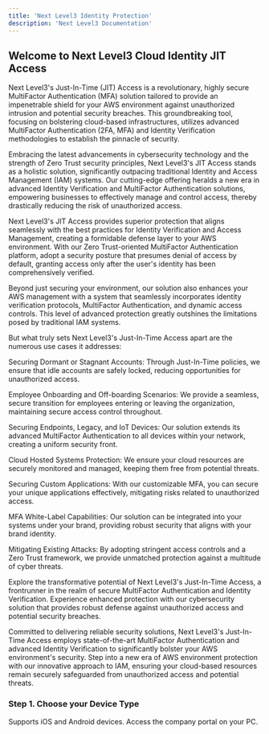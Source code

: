 ---
title: 'Next Level3 Identity Protection'
description: 'Next Level3 Documentation'
---
## Welcome to Next Level3 Cloud Identity JIT Access

Next Level3's Just-In-Time (JIT) Access is a revolutionary, highly secure MultiFactor Authentication (MFA) solution tailored to provide an impenetrable shield for your AWS environment against unauthorized intrusion and potential security breaches. This groundbreaking tool, focusing on bolstering cloud-based infrastructures, utilizes advanced MultiFactor Authentication (2FA, MFA) and Identity Verification methodologies to establish the pinnacle of security.

Embracing the latest advancements in cybersecurity technology and the strength of Zero Trust security principles, Next Level3's JIT Access stands as a holistic solution, significantly outpacing traditional Identity and Access Management (IAM) systems. Our cutting-edge offering heralds a new era in advanced Identity Verification and MultiFactor Authentication solutions, empowering businesses to effectively manage and control access, thereby drastically reducing the risk of unauthorized access.

Next Level3's JIT Access provides superior protection that aligns seamlessly with the best practices for Identity Verification and Access Management, creating a formidable defense layer to your AWS environment. With our Zero Trust-oriented MultiFactor Authentication platform, adopt a security posture that presumes denial of access by default, granting access only after the user's identity has been comprehensively verified.

Beyond just securing your environment, our solution also enhances your AWS management with a system that seamlessly incorporates identity verification protocols, MultiFactor Authentication, and dynamic access controls. This level of advanced protection greatly outshines the limitations posed by traditional IAM systems.

But what truly sets Next Level3's Just-In-Time Access apart are the numerous use cases it addresses:

Securing Dormant or Stagnant Accounts: Through Just-In-Time policies, we ensure that idle accounts are safely locked, reducing opportunities for unauthorized access.

Employee Onboarding and Off-boarding Scenarios: We provide a seamless, secure transition for employees entering or leaving the organization, maintaining secure access control throughout.

Securing Endpoints, Legacy, and IoT Devices: Our solution extends its advanced MultiFactor Authentication to all devices within your network, creating a uniform security front.

Cloud Hosted Systems Protection: We ensure your cloud resources are securely monitored and managed, keeping them free from potential threats.

Securing Custom Applications: With our customizable MFA, you can secure your unique applications effectively, mitigating risks related to unauthorized access.

MFA White-Label Capabilities: Our solution can be integrated into your systems under your brand, providing robust security that aligns with your brand identity.

Mitigating Existing Attacks: By adopting stringent access controls and a Zero Trust framework, we provide unmatched protection against a multitude of cyber threats.

Explore the transformative potential of Next Level3's Just-In-Time Access, a frontrunner in the realm of secure MultiFactor Authentication and Identity Verification. Experience enhanced protection with our cybersecurity solution that provides robust defense against unauthorized access and potential security breaches.

Committed to delivering reliable security solutions, Next Level3's Just-In-Time Access employs state-of-the-art MultiFactor Authentication and advanced Identity Verification to significantly bolster your AWS environment's security. Step into a new era of AWS environment protection with our innovative approach to IAM, ensuring your cloud-based resources remain securely safeguarded from unauthorized access and potential threats.

### Step 1. Choose your Device Type 

<CardGroup cols={2}>
  <Card
    title="Mobile Devices"
    icon="/icons/mobile-screen-button-solid.svg"
    href="/docs/Mobile User Guide"
  >
    Supports iOS and Android devices.
  </Card>
  <Card
    title="Desktop Browser"
    icon="/icons/desktop-solid.svg"
    href="/docs/Desktop User Guide"
  >
    Access the company portal on your PC.
  </Card>
</CardGroup>